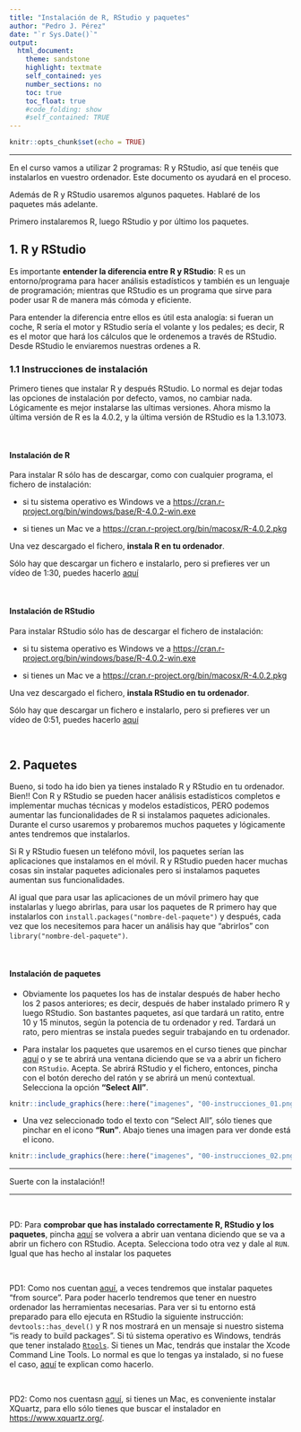 ```yaml
---
title: "Instalación de R, RStudio y paquetes"
author: "Pedro J. Pérez"
date: "`r Sys.Date()`"  
output:
  html_document:
    theme: sandstone
    highlight: textmate 
    self_contained: yes
    number_sections: no
    toc: true
    toc_float: true
    #code_folding: show
    #self_contained: TRUE
---
```



```r
knitr::opts_chunk$set(echo = TRUE)
```

--------------------------------------------


En el curso vamos a utilizar 2 programas: R y RStudio, así que tenéis que instalarlos en vuestro ordenador. Este documento os ayudará en el proceso. 

Además de R y RStudio usaremos algunos paquetes. Hablaré de los paquetes más adelante.

Primero instalaremos R, luego RStudio y por último los paquetes.





## 1. R y RStudio

Es importante **entender la diferencia entre R y RStudio**: R es un entorno/programa para hacer análisis estadísticos y también es un lenguaje de programación; mientras que RStudio es un programa que sirve para poder usar R de manera más cómoda y eficiente.

Para entender la diferencia entre ellos es útil esta analogía: si fueran un coche, R sería el motor y RStudio sería el volante y los pedales; es decir, R es el motor que hará los cálculos que le ordenemos a través de RStudio. Desde RStudio le enviaremos nuestras ordenes a R.


### 1.1 Instrucciones de instalación

Primero tienes que instalar R y después RStudio. Lo normal es dejar todas las opciones de instalación por defecto, vamos, no cambiar nada. Lógicamente es mejor instalarse las ultimas versiones. Ahora mismo la última versión de R es la 4.0.2, y la última versión de RStudio es la 1.3.1073.


<br>

#### Instalación de R

Para instalar R sólo has de descargar, como con cualquier programa, el fichero de instalación: 

  - si tu sistema operativo es Windows ve a <https://cran.r-project.org/bin/windows/base/R-4.0.2-win.exe>
   
  - si tienes un Mac ve a   <https://cran.r-project.org/bin/macosx/R-4.0.2.pkg>

Una vez descargado el fichero, **instala R en tu ordenador**.  
  
    
Sólo hay que descargar un fichero e instalarlo, pero si prefieres ver un vídeo de 1:30, puedes hacerlo [aquí](https://jjallaire.shinyapps.io/learnr-tutorial-00-setup/#section-install-r)

<br>

#### Instalación de RStudio

Para instalar RStudio sólo has de descargar el fichero de instalación:

  - si tu sistema operativo es Windows ve a <https://cran.r-project.org/bin/windows/base/R-4.0.2-win.exe>
   
  - si tienes un Mac ve a   <https://cran.r-project.org/bin/macosx/R-4.0.2.pkg>

Una vez descargado el fichero, **instala RStudio en tu ordenador**.  
  

  Sólo hay que descargar un fichero e instalarlo, pero si prefieres ver un vídeo de 0:51, puedes hacerlo [aquí](https://jjallaire.shinyapps.io/learnr-tutorial-00-setup/#section-install-rstudio)


<br>

## 2. Paquetes

Bueno, si todo ha ido bien ya tienes instalado R y RStudio en tu ordenador. Bien!!
Con R y RStudio se pueden hacer análisis estadísticos completos e implementar muchas técnicas y modelos estadísticos, PERO podemos aumentar las funcionalidades de R si instalamos paquetes adicionales. Durante el curso usaremos y probaremos muchos paquetes y lógicamente antes tendremos que instalarlos.

Si R y RStudio fuesen un teléfono móvil, los paquetes serían las aplicaciones que instalamos en el móvil. R y RStudio pueden hacer muchas cosas sin instalar paquetes adicionales pero si instalamos paquetes aumentan sus funcionalidades. 

Al igual que para usar las aplicaciones de un móvil primero hay que instalarlas y luego abrirlas, para usar los paquetes de R primero hay que instalarlos con `install.packages("nombre-del-paquete")` y después, cada vez que los necesitemos para hacer un análisis hay que "abrirlos" con `library("nombre-del-paquete")`.

<br>

#### **Instalación de paquetes** 

  - Obviamente los paquetes los has de instalar después de haber hecho los 2 pasos anteriores; es decir, después de haber instalado primero R y luego RStudio. Son bastantes paquetes, así que tardará un ratito, entre 10 y 15 minutos, según la potencia de tu ordenador y red. Tardará un rato, pero mientras se instala puedes seguir trabajando en tu ordenador.

  - Para instalar los paquetes que usaremos en el curso tienes que pinchar [aquí](https://perezp44.github.io/intro-ds-20-21-web/mas-recursos/paquetes-R-a-instalar.R) o  y se te abrirá una ventana diciendo que se va a abrir un fichero con `RStudio`. Acepta. Se abrirá RStudio y el fichero, entonces, pincha con el botón derecho del ratón y se abrirá un  menú contextual. Selecciona la opción **"Select All"**.


```r
knitr::include_graphics(here::here("imagenes", "00-instrucciones_01.png"))
```

  - Una vez seleccionado todo el texto con "Select All", sólo tienes que pinchar en el icono **"Run"**. Abajo tienes una imagen para ver donde está el icono.

```r
knitr::include_graphics(here::here("imagenes", "00-instrucciones_02.png"))
```


-------------------

Suerte con la instalación!!

-------------------

<br>

PD: Para **comprobar que has instalado correctamente R, RStudio y los paquetes**, pincha [aquí]() se volvera a abrir uan ventana diciendo que se va a abrir un fichero con RStudio. Acepta. Selecciona todo otra vez y dale al `RUN`. Igual que has hecho al instalar los paquetes


<br>

PD1: Como nos cuentan [aquí](https://whattheyforgot.org/install-a-source-package.html#setup-an-r-dev-environment), a veces tendremos que instalar paquetes "from source". Para poder hacerlo tendremos que tener en nuestro ordenador las herramientas necesarias. Para ver si tu entorno está preparado para ello ejecuta en RStudio la siguiente instrucción: `devtools::has_devel()` y R nos mostrará en un mensaje si nuestro sistema "is ready to build packages".
Si tú sistema operativo es Windows, tendrás que tener instalado [`Rtools`](https://cran.r-project.org/bin/windows/Rtools/). Si tienes un Mac, tendrás que instalar the Xcode Command Line Tools. Lo normal es que lo tengas ya instalado, si no fuese el caso, [aquí](https://whattheyforgot.org/set-up-an-r-dev-environment.html#fnref1) te explican como hacerlo.

<br>

PD2: Como nos cuentasn [aquí](https://psyteachr.github.io/msc-data-skills/installingr.html), si tienes un Mac, es conveniente instalar XQuartz, para ello sólo tienes que buscar el instalador en <https://www.xquartz.org/>.

<br>
